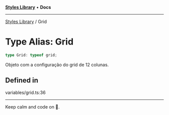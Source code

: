 
<Meta title="Libs/Styles/type-aliases/Grid" />



[**Styles Library**](/?path=/docs/libs-styles-overview--page) • **Docs**

***

[Styles Library](/?path=/docs/libs-styles-overview--page) / Grid

# Type Alias: Grid

```ts
type Grid: typeof grid;
```

Objeto com a configuração do grid de 12 colunas.

## Defined in

variables/grid.ts:36


***

Keep calm and code on 🤘.